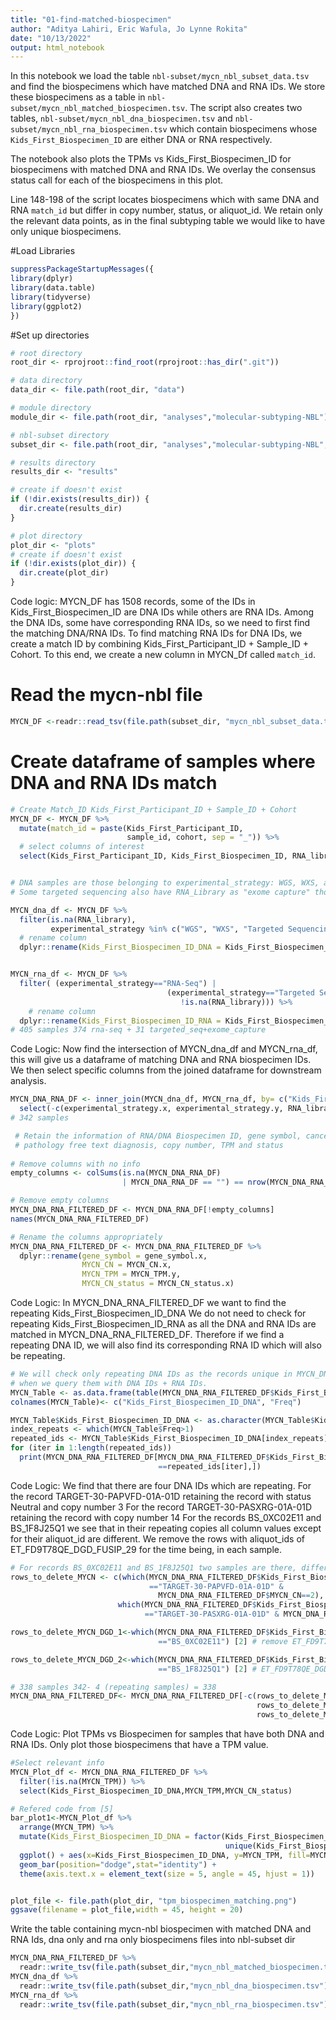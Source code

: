 ```yaml
---
title: "01-find-matched-biospecimen"
author: "Aditya Lahiri, Eric Wafula, Jo Lynne Rokita"
date: "10/13/2022"
output: html_notebook
---
```

In this notebook we load the table `nbl-subset/mycn_nbl_subset_data.tsv` and find the biospecimens which have matched DNA and RNA IDs. We store these biospecimens as a table in `nbl-subset/mycn_nbl_matched_biospecimen.tsv`.  The script also creates two tables, `nbl-subset/mycn_nbl_dna_biospecimen.tsv` and `nbl-subset/mycn_nbl_rna_biospecimen.tsv` which contain biospecimens whose `Kids_First_Biospecimen_ID` are either DNA or RNA respectively. 

The notebook also plots the TPMs vs Kids_First_Biospecimen_ID for biospecimens with matched DNA and
RNA IDs. We overlay the consensus status call for each of the biospecimens in this plot.

Line 148-198 of the script locates biospecimens which with same DNA and RNA `match_id` but differ in copy number, status, or aliquot_id. We retain only the relevant data points, as in the final subtyping table we would like to have only unique biospecimens. 


#Load Libraries

```r
suppressPackageStartupMessages({
library(dplyr)
library(data.table)
library(tidyverse)
library(ggplot2)
})
```

#Set up directories
```r
# root directory
root_dir <- rprojroot::find_root(rprojroot::has_dir(".git"))

# data directory
data_dir <- file.path(root_dir, "data")

# module directory
module_dir <- file.path(root_dir, "analyses","molecular-subtyping-NBL")

# nbl-subset directory
subset_dir <- file.path(root_dir, "analyses","molecular-subtyping-NBL","nbl-subset")

# results directory
results_dir <- "results"

# create if doesn't exist
if (!dir.exists(results_dir)) {
  dir.create(results_dir)
}

# plot directory
plot_dir <- "plots"
# create if doesn't exist
if (!dir.exists(plot_dir)) {
  dir.create(plot_dir)
}
```

Code logic: 
MYCN_DF has 1508 records, some of the IDs in Kids_First_Biospecimen_ID
are DNA IDs while others are RNA IDs. Among the DNA IDs, some have corresponding 
RNA IDs, so we need to first find the matching DNA/RNA IDs. To find matching RNA 
IDs for DNA IDs, we create a match ID by combining Kids_First_Participant_ID + Sample_ID + Cohort. 
To this end, we create a new column in MYCN_Df called `match_id`. 

# Read the mycn-nbl file 
```r
MYCN_DF <-readr::read_tsv(file.path(subset_dir, "mycn_nbl_subset_data.tsv"), guess_max = 100000)
```


# Create dataframe of samples where DNA and RNA IDs match 
```r
# Create Match_ID Kids_First_Participant_ID + Sample_ID + Cohort
MYCN_DF <- MYCN_DF %>% 
  mutate(match_id = paste(Kids_First_Participant_ID,
                          sample_id, cohort, sep = "_")) %>%
  # select columns of interest
  select(Kids_First_Participant_ID, Kids_First_Biospecimen_ID, RNA_library, experimental_strategy, gene_symbol, pathology_diagnosis, pathology_free_text_diagnosis, MYCN_CN, MYCN_TPM, MYCN_CN_status, match_id)


# DNA samples are those belonging to experimental_strategy: WGS, WXS, and Targeted Sequencing  
# Some targeted sequencing also have RNA_Library as "exome capture" those biospecimens are RNAs.

MYCN_dna_df <- MYCN_DF %>% 
  filter(is.na(RNA_library),
         experimental_strategy %in% c("WGS", "WXS", "Targeted Sequencing")) %>% # 1103 samples samples
  # rename column
  dplyr::rename(Kids_First_Biospecimen_ID_DNA = Kids_First_Biospecimen_ID)


MYCN_rna_df <- MYCN_DF %>% 
  filter( (experimental_strategy=="RNA-Seq") | 
                                   (experimental_strategy=="Targeted Sequencing" & 
                                      !is.na(RNA_library))) %>%
    # rename column
  dplyr::rename(Kids_First_Biospecimen_ID_RNA = Kids_First_Biospecimen_ID) 
# 405 samples 374 rna-seq + 31 targeted_seq+exome_capture

```

Code Logic:
Now find the intersection of MYCN_dna_df and MYCN_rna_df, this will give us a dataframe 
of matching DNA and RNA biospecimen IDs. We then select specific columns from the joined dataframe 
for downstream analysis. 

```r
MYCN_DNA_RNA_DF <- inner_join(MYCN_dna_df, MYCN_rna_df, by= c("Kids_First_Participant_ID", "match_id", "pathology_diagnosis", "pathology_free_text_diagnosis")) %>%
  select(-c(experimental_strategy.x, experimental_strategy.y, RNA_library.x, RNA_library.y))
# 342 samples 

 # Retain the information of RNA/DNA Biospecimen ID, gene symbol, cancer group, 
 # pathology free text diagnosis, copy number, TPM and status
 
# Remove columns with no info
empty_columns <- colSums(is.na(MYCN_DNA_RNA_DF) 
                         | MYCN_DNA_RNA_DF == "") == nrow(MYCN_DNA_RNA_DF)

# Remove empty columns
MYCN_DNA_RNA_FILTERED_DF <- MYCN_DNA_RNA_DF[!empty_columns]
names(MYCN_DNA_RNA_FILTERED_DF)

# Rename the columns appropriately
MYCN_DNA_RNA_FILTERED_DF <- MYCN_DNA_RNA_FILTERED_DF %>%
  dplyr::rename(gene_symbol = gene_symbol.x,
                MYCN_CN = MYCN_CN.x,
                MYCN_TPM = MYCN_TPM.y,
                MYCN_CN_status = MYCN_CN_status.x)    
```


Code Logic:
In MYCN_DNA_RNA_FILTERED_DF we want to find the repeating Kids_First_Biospecimen_ID_DNA 
We do not need to check for repeating Kids_First_Biospecimen_ID_RNA as all the DNA and RNA IDs are 
matched in MYCN_DNA_RNA_FILTERED_DF. Therefore if we find a repeating DNA ID, we will also find its 
corresponding RNA ID which will also be repeating. 

```r
# We will check only repeating DNA IDs as the records unique in MYCN_DNA_RNA_FILTERED_DF 
# when we query them with DNA IDs + RNA IDs. 
MYCN_Table <- as.data.frame(table(MYCN_DNA_RNA_FILTERED_DF$Kids_First_Biospecimen_ID_DNA))
colnames(MYCN_Table)<- c("Kids_First_Biospecimen_ID_DNA", "Freq")

MYCN_Table$Kids_First_Biospecimen_ID_DNA <- as.character(MYCN_Table$Kids_First_Biospecimen_ID_DNA)
index_repeats <- which(MYCN_Table$Freq>1)
repeated_ids <- MYCN_Table$Kids_First_Biospecimen_ID_DNA[index_repeats]
for (iter in 1:length(repeated_ids))
  print(MYCN_DNA_RNA_FILTERED_DF[MYCN_DNA_RNA_FILTERED_DF$Kids_First_Biospecimen_ID_DNA
                                 ==repeated_ids[iter],])
```



Code Logic:
We find that there are four DNA IDs which are repeating. 
For the record TARGET-30-PAPVFD-01A-01D retaining the record with status Neutral and copy number 3
For the record TARGET-30-PASXRG-01A-01D retaining the record with copy number 14
For the records BS_0XC02E11 and BS_1F8J25Q1 we see that in their repeating copies all column values 
except for their aliquot_id are different. We remove the rows with aliquot_ids of 
ET_FD9T78QE_DGD_FUSIP_29 for the time being, in each sample. 

```r
# For records BS_0XC02E11 and BS_1F8J25Q1 two samples are there, differing in aliquot_id.y
rows_to_delete_MYCN <- c(which(MYCN_DNA_RNA_FILTERED_DF$Kids_First_Biospecimen_ID_DNA
                               =="TARGET-30-PAPVFD-01A-01D" & 
                                 MYCN_DNA_RNA_FILTERED_DF$MYCN_CN==2),
                        which(MYCN_DNA_RNA_FILTERED_DF$Kids_First_Biospecimen_ID_DNA
                              =="TARGET-30-PASXRG-01A-01D" & MYCN_DNA_RNA_FILTERED_DF$MYCN_CN==4))

rows_to_delete_MYCN_DGD_1<-which(MYCN_DNA_RNA_FILTERED_DF$Kids_First_Biospecimen_ID_DNA
                                 =="BS_0XC02E11") [2] # remove ET_FD9T78QE_DGD_FUSIP_29

rows_to_delete_MYCN_DGD_2<-which(MYCN_DNA_RNA_FILTERED_DF$Kids_First_Biospecimen_ID_DNA
                                 =="BS_1F8J25Q1") [2] # ET_FD9T78QE_DGD_FUSIP_29 

# 338 samples 342- 4 (repeating samples) = 338
MYCN_DNA_RNA_FILTERED_DF<- MYCN_DNA_RNA_FILTERED_DF[-c(rows_to_delete_MYCN,
                                                       rows_to_delete_MYCN_DGD_1,
                                                       rows_to_delete_MYCN_DGD_2),] 
```

Code Logic:
Plot TPMs vs Biospecimen for samples that have both DNA and RNA IDs. Only plot those biospecimens 
that have a TPM value. 
```r
#Select relevant info
MYCN_Plot_df <- MYCN_DNA_RNA_FILTERED_DF %>% 
  filter(!is.na(MYCN_TPM)) %>%
  select(Kids_First_Biospecimen_ID_DNA,MYCN_TPM,MYCN_CN_status) 

# Refered code from [5]
bar_plot1<-MYCN_Plot_df %>% 
  arrange(MYCN_TPM) %>% 
  mutate(Kids_First_Biospecimen_ID_DNA = factor(Kids_First_Biospecimen_ID_DNA, 
                                                unique(Kids_First_Biospecimen_ID_DNA))) %>%
  ggplot() + aes(x=Kids_First_Biospecimen_ID_DNA, y=MYCN_TPM, fill=MYCN_CN_status) +
  geom_bar(position="dodge",stat="identity") +
  theme(axis.text.x = element_text(size = 5, angle = 45, hjust = 1))


plot_file <- file.path(plot_dir, "tpm_biospecimen_matching.png")
ggsave(filename = plot_file,width = 45, height = 20)
```


Write the table containing mycn-nbl biospecimen with matched DNA and RNA Ids, dna only and rna only 
biospecimens files  into nbl-subset dir
```r
MYCN_DNA_RNA_FILTERED_DF %>% 
  readr::write_tsv(file.path(subset_dir,"mycn_nbl_matched_biospecimen.tsv"))
MYCN_dna_df %>% 
  readr::write_tsv(file.path(subset_dir,"mycn_nbl_dna_biospecimen.tsv"))
MYCN_rna_df %>% 
  readr::write_tsv(file.path(subset_dir,"mycn_nbl_rna_biospecimen.tsv"))
```

